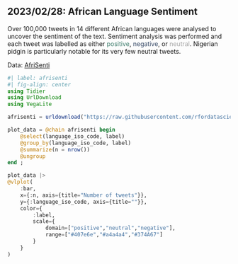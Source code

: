 ## 2023/02/28: African Language Sentiment

Over 100,000 tweets in 14 different African languages were analysed to uncover the sentiment of the text. Sentiment analysis was performed and each tweet was labelled as either <span style='color:#407e6e;'>positive</span>, <span style='color:#374A67;'>negative</span>, or <span style='color:#a4a4a4;'>neutral</span>. Nigerian pidgin is particularly notable for its very few neutral tweets.

Data: [AfriSenti](https://github.com/rfordatascience/tidytuesday/blob/master/data/2023/2023-02-28/readme.md)

```julia
#| label: afrisenti
#| fig-align: center
using Tidier
using UrlDownload
using VegaLite

afrisenti = urldownload("https://raw.githubusercontent.com/rfordatascience/tidytuesday/master/data/2023/2023-02-28/afrisenti.csv") |> DataFrame ;

plot_data = @chain afrisenti begin
    @select(language_iso_code, label)
    @group_by(language_iso_code, label)
    @summarize(n = nrow())
    @ungroup
end ;

plot_data |>
@vlplot(
    :bar,
    x={:n, axis={title="Number of tweets"}},
    y={:language_iso_code, axis={title=""}},
    color={
        :label,
        scale={
            domain=["positive","neutral","negative"],
            range=["#407e6e","#a4a4a4","#374A67"]
        }
    }
)
```

